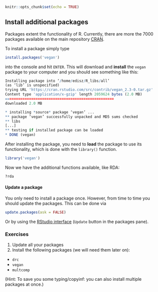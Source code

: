 ```r
knitr::opts_chunk$set(echo = TRUE)
```

## Install additional packages

Packages extent the functionality of R. Currently, there are more the 7000 packages available on the main repository [CRAN](https://cran.r-project.org/).

To install a package simply type

```r
install.packages('vegan')
```

into the console and hit `ENTER`.
This will download and **install** the `vegan` package to your computer and you should see something like this:

```r
Installing package into ‘/home/edisz/R_libs/all’
(as ‘lib’ is unspecified)
trying URL 'https://cran.rstudio.com/src/contrib/vegan_2.3-0.tar.gz'
Content type 'application/x-gzip' length 2059624 bytes (2.0 MB)
==================================================
downloaded 2.0 MB

* installing *source* package ‘vegan’ ...
** package ‘vegan’ successfully unpacked and MD5 sums checked
** libs
[...]
** testing if installed package can be loaded
* DONE (vegan)
```

After installing the package, you need to **load** the package to use its functionality, which is done with the `library()` function.

```r
library('vegan')
```

Now we have the additional functions available, like RDA:
```r
?rda
```


#### Update a package
You only need to install a package once. However, from time to time you should update the packages.
This can be done via

```r
update.packages(ask = FALSE)
```

Or by using the [RStudio interface](../rintro/rstudio.html) (`Update` button in the packages pane).



### Exercises

1. Update all your packages
2. Install the following packages (we will need them later on):

* `drc`
* `vegan`
* `multcomp`

(Hint: To save you some typing/copyinf: you can also install multiple packages at once.)
